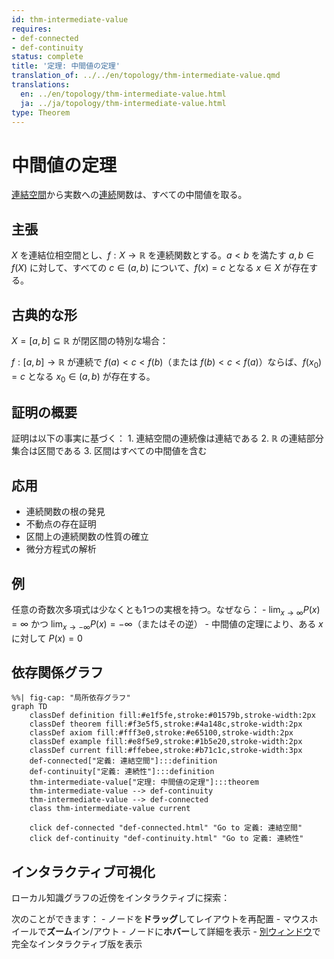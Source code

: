 ```yaml
---
id: thm-intermediate-value
requires:
- def-connected
- def-continuity
status: complete
title: '定理: 中間値の定理'
translation_of: ../../en/topology/thm-intermediate-value.qmd
translations:
  en: ../en/topology/thm-intermediate-value.html
  ja: ../ja/topology/thm-intermediate-value.html
type: Theorem
---
```


# 中間値の定理 {#thm-intermediate-value}

[連結空間](def-connected.qmd)から実数への[連続](../analysis/def-continuity.qmd)関数は、すべての中間値を取る。

## 主張

$X$ を連結位相空間とし、$f: X \to \mathbb{R}$ を連続関数とする。$a < b$ を満たす $a, b \in f(X)$ に対して、すべての $c \in (a, b)$ について、$f(x) = c$ となる $x \in X$ が存在する。

## 古典的な形

$X = [a, b] \subseteq \mathbb{R}$ が閉区間の特別な場合：

$f: [a, b] \to \mathbb{R}$ が連続で $f(a) < c < f(b)$（または $f(b) < c < f(a)$）ならば、$f(x_0) = c$ となる $x_0 \in (a, b)$ が存在する。

## 証明の概要

証明は以下の事実に基づく：
1. 連結空間の連続像は連結である
2. $\mathbb{R}$ の連結部分集合は区間である
3. 区間はすべての中間値を含む

## 応用

- 連続関数の根の発見
- 不動点の存在証明
- 区間上の連続関数の性質の確立
- 微分方程式の解析

## 例

任意の奇数次多項式は少なくとも1つの実根を持つ。なぜなら：
- $\lim_{x \to \infty} P(x) = \infty$ かつ $\lim_{x \to -\infty} P(x) = -\infty$（またはその逆）
- 中間値の定理により、ある $x$ に対して $P(x) = 0$

## 依存関係グラフ

```mermaid
%%| fig-cap: "局所依存グラフ"
graph TD
    classDef definition fill:#e1f5fe,stroke:#01579b,stroke-width:2px
    classDef theorem fill:#f3e5f5,stroke:#4a148c,stroke-width:2px
    classDef axiom fill:#fff3e0,stroke:#e65100,stroke-width:2px
    classDef example fill:#e8f5e9,stroke:#1b5e20,stroke-width:2px
    classDef current fill:#ffebee,stroke:#b71c1c,stroke-width:3px
    def-connected["定義: 連結空間"]:::definition
    def-continuity["定義: 連続性"]:::definition
    thm-intermediate-value["定理: 中間値の定理"]:::theorem
    thm-intermediate-value --> def-continuity
    thm-intermediate-value --> def-connected
    class thm-intermediate-value current

    click def-connected "def-connected.html" "Go to 定義: 連結空間"
    click def-continuity "def-continuity.html" "Go to 定義: 連続性"
```

## インタラクティブ可視化

ローカル知識グラフの近傍をインタラクティブに探索：

::: {.graph-viz data-id="thm-intermediate-value" data-width="700" data-height="500"}
:::

次のことができます：
- ノードを**ドラッグ**してレイアウトを再配置
- マウスホイールで**ズーム**イン/アウト
- ノードに**ホバー**して詳細を表示
- [別ウィンドウ](../../output/interactive/thm-intermediate-value.html){target="_blank"}で完全なインタラクティブ版を表示
